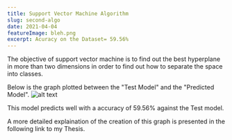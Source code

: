 ```yaml
---
title: Support Vector Machine Algorithm
slug: second-algo
date: 2021-04-04
featureImage: bleh.png
excerpt: Acuracy on the Dataset= 59.56%
---
```


The objective of support vector machine is to find
out the best hyperplane in more than two dimensions in order to find out how
to separate the space into classes.

Below is the graph plotted between the "Test Model" and the "Predicted Model".
![alt text](svm.jpg)

This model predicts well with a accuracy of 59.56% against the Test model.

A more detailed explaination of the creation of this graph is presented in the following link to my Thesis.
